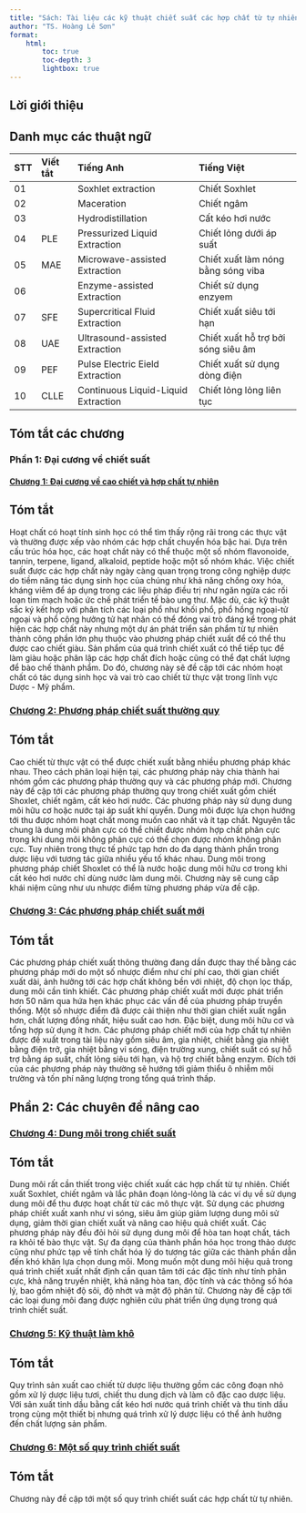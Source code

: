 ```yaml
---
title: "Sách: Tài liệu các kỹ thuật chiết suất các hợp chất từ tự nhiên"
author: "TS. Hoàng Lê Sơn"
format: 
    html: 
        toc: true
        toc-depth: 3
        lightbox: true
---
```


## Lời giới thiệu

## Danh mục các thuật ngữ {#danh-mục-các-thuật-ngữ .unnumbered}

  **STT**   **Viết tắt**   **Tiếng Anh**                         **Tiếng Việt**
  --------- -------------- ------------------------------------- ------------------------------------
  01                       Soxhlet extraction                    Chiết Soxhlet
  02                       Maceration                            Chiết ngâm
  03                       Hydrodistillation                     Cất kéo hơi nước
  04        PLE            Pressurized Liquid Extraction         Chiết lỏng dưới áp suất
  05        MAE            Microwave-assisted Extraction         Chiết xuất làm nóng bằng sóng viba
  06                       Enzyme-assisted Extraction            Chiết sử dụng enzyem
  07        SFE            Supercritical Fluid Extraction        Chiết xuất siêu tới hạn
  08        UAE            Ultrasound-assisted Extraction        Chiết xuất hỗ trợ bởi sóng siêu âm
  09        PEF            Pulse Electric Eield Extraction       Chiết xuất sử dụng dòng điện
  10        CLLE           Continuous Liquid-Liquid Extraction   Chiết lỏng lỏng liên tục

## Tóm tắt các chương
### Phần 1: Đại cương về chiết suất
#### [Chương 1: Đại cương về cao chiết và hợp chất tự nhiên](part_1/chapter_1.qmd)

:::{.callout-note}
## Tóm tắt
Hoạt chất có hoạt tính sinh học có thể tìm thấy rộng rãi trong các thực
vật và thường được xếp vào nhóm các hợp chất chuyển hóa bậc hai. Dựa
trên cấu trúc hóa học, các hoạt chất này có thể thuộc một số nhóm
flavonoide, tannin, terpene, ligand, alkaloid, peptide hoặc một số nhóm
khác. Việc chiết suất được các hợp chất này ngày càng quan trọng trong
công nghiệp dược do tiềm năng tác dụng sinh học của chúng như khả năng
chống oxy hóa, kháng viêm để áp dụng trong các liệu pháp điều trị như
ngăn ngừa các rối loạn tim mạch hoặc ức chế phát triển tế bào ung thư.
Mặc dù, các kỹ thuật sắc ký kết hợp với phân tích các loại phổ như khối
phổ, phổ hồng ngoại-tử ngoại và phổ cộng hưởng tử hạt nhân có thể đóng
vai trò đáng kể trong phát hiện các hợp chất này nhưng một dự án phát
triển sản phẩm từ tự nhiên thành công phần lớn phụ thuộc vào phương pháp
chiết xuất để có thể thu được cao chiết giàu. Sản phẩm của quá trình
chiết xuất có thể tiếp tục để làm giàu hoặc phân lập các hợp chất đích
hoặc cũng có thể đạt chất lượng để bào chế thành phẩm. Do đó, chương này
sẽ đề cập tới các nhóm hoạt chất có tác dụng sinh học và vai trò cao
chiết từ thực vật trong lĩnh vực Dược - Mỹ phẩm.
:::

### [Chương 2: Phương pháp chiết suất thường quy](part_1/chapter_2.qmd)

:::{.callout-note}
## Tóm tắt
Cao chiết từ thực vật có thể được chiết xuất bằng nhiều phương pháp khác
nhau. Theo cách phân loại hiện tại, các phương pháp này chia thành hai
nhóm gồm các phương pháp thường quy và các phương pháp mới. Chương này
đề cập tới các phương pháp thường quy trong chiết xuất gồm chiết
Shoxlet, chiết ngâm, cất kéo hơi nước. Các phương pháp này sử dụng dung
môi hữu cơ hoặc nước tại áp suất khí quyển. Dung môi được lựa chọn hướng
tới thu được nhóm hoạt chất mong muốn cao nhất và ít tạp chất. Nguyên
tắc chung là dung môi phân cực có thể chiết được nhóm hợp chất phân cực
trong khi dung môi không phân cực có thể chọn được nhóm không phân cực.
Tuy nhiên trong thực tế phức tạp hơn do đa dạng thành phần trong dược
liệu với tương tác giữa nhiều yếu tố khác nhau. Dung môi trong phương
pháp chiết Shoxlet có thể là nước hoặc dung môi hữu cơ trong khi cất kéo
hơi nước chỉ dùng nước làm dung môi. Chương này sẽ cung cấp khái niệm
cũng như ưu nhược điểm từng phương pháp vừa đề cập.
:::

### [Chương 3: Các phương pháp chiết suất mới](part_1/chapter_3.qmd)

:::{.callout-note}
## Tóm tắt
Các phương pháp chiết xuất thông thường đang dần được thay thế bằng các
phương pháp mới do một số nhược điểm như chí phí cao, thời gian chiết
xuất dài, ảnh hưởng tới các hợp chất không bền với nhiệt, độ chọn lọc
thấp, dung môi cần tinh khiết. Các phương pháp chiết xuất mới được phát
triển hơn 50 năm qua hứa hẹn khác phục các vấn đề của phương pháp truyền
thống. Một số nhược điểm đã được cải thiện như thời gian chiết xuất ngắn
hơn, chất lượng đồng nhất, hiệu suất cao hơn. Đặc biệt, dung môi hữu cơ
và tổng hợp sử dụng ít hơn. Các phương pháp chiết mới của hợp chất tự
nhiên được đề xuất trong tài liệu này gồm siêu âm, gia nhiệt, chiết bằng
gia nhiệt bằng điện trở, gia nhiệt bằng vi sóng, điện trường xung, chiết
suất có sự hỗ trợ bằng áp suất, chất lỏng siêu tới hạn, và hộ trợ chiết
bằng enzym. Đích tới của các phương pháp này thường sẽ hướng tới giảm
thiểu ô nhiễm môi trường và tốn phí năng lượng trong tổng quá trình
thấp.
:::
## Phần 2: Các chuyên đề nâng cao

### [Chương 4: Dung môi trong chiết suất](part_2/chapter_4.qmd)

:::{.callout-note}
## Tóm tắt
Dung môi rất cần thiết trong việc chiết xuất các hợp chất từ tự nhiên.
Chiết xuất Soxhlet, chiết ngâm và lắc phân đoạn lỏng-lỏng là các ví dụ
về sử dụng dung môi để thu được hoạt chất từ các mô thực vật. Sử dụng
các phương pháp chiết xuất xanh như vi sóng, siêu âm giúp giảm lượng
dung môi sử dụng, giảm thời gian chiết xuất và nâng cao hiệu quả chiết
xuất. Các phương pháp này đều đỏi hỏi sử dụng dung môi để hòa tan hoạt
chất, tách ra khỏi tế bào thực vật. Sự đa dạng của thành phần hóa học
trong thảo dược cũng như phức tạp về tính chất hóa lý do tương tác giữa
các thành phần dẫn đến khó khăn lựa chọn dung môi. Mong muốn một dung
môi hiệu quả trong quá trình chiết xuất nhất định cần quan tâm tới các
đặc tính như tính phân cực, khả năng truyền nhiệt, khả năng hòa tan, độc
tính và các thông số hóa lý, bao gồm nhiệt độ sôi, độ nhớt và mật độ
phân tử. Chương này đề cập tới các loại dung môi đang được nghiên cứu phát triển ứng dụng trong quá trình chiết suất.
:::

### [Chương 5: Kỹ thuật làm khô](part_2/chapter_5.qmd)

:::{.callout-note}
## Tóm tắt
Quy trình sản xuất cao chiết từ dược liệu thường gồm các công đoạn nhỏ
gồm xử lý dược liệu tươi, chiết thu dung dịch và làm cô đặc cao dược
liệu. Với sản xuất tinh dầu bằng cất kéo hơi nước quá trình chiết và thu
tinh dầu trong cùng một thiết bị nhưng quá trình xử lý dược liệu có thể
ảnh hưởng đến chất lượng sản phẩm.
:::

### [Chương 6: Một số quy trình chiết suất](part_2/chapter_6.qmd)

:::{.callout-note}
## Tóm tắt
Chương này đề cập tới một số quy trình chiết suất các hợp chất từ tự nhiên.
:::

